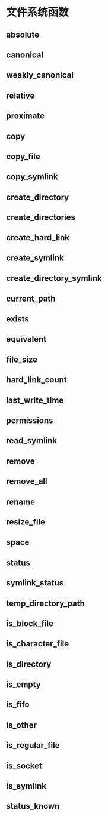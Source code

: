 
# 文件系统函数

## absolute

## canonical
##  weakly_canonical

## relative
## proximate


## copy


## copy_file


## copy_symlink

## create_directory
## create_directories

## create_hard_link


## create_symlink
## create_directory_symlink

## current_path

## exists

## equivalent

## file_size

## hard_link_count

## last_write_time

## permissions

## read_symlink

## remove
## remove_all

## rename

## resize_file

## space

## status
## symlink_status

## temp_directory_path


## is_block_file

## is_character_file

## is_directory

## is_empty

## is_fifo

## is_other

## is_regular_file


## is_socket

## is_symlink

## status_known
